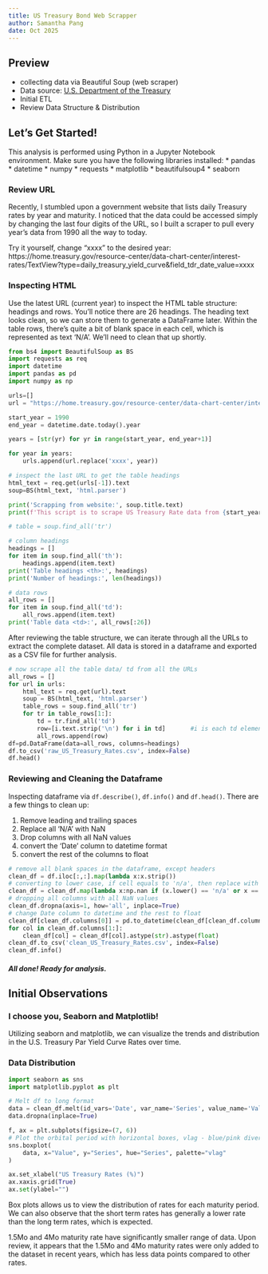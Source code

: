 ```yaml
---
title: US Treasury Bond Web Scrapper
author: Samantha Pang
date: Oct 2025
---
```


## Preview
* collecting data via Beautiful Soup (web scraper)
* Data source: [U.S. Department of the Treasury](https://home.treasury.gov/policy-issues/financing-the-government/interest-rate-statistics)
* Initial ETL
* Review Data Structure & Distribution

## Let's Get Started!
This analysis is performed using Python in a Jupyter Notebook environment.
Make sure you have the following libraries installed:
* pandas
* datetime
* numpy
* requests
* matplotlib
* beautifulsoup4
* seaborn

### Review URL
Recently, I stumbled upon a government website that lists daily Treasury rates by year and maturity. I noticed that the data could be accessed simply by changing the last four digits of the URL, so I built a scraper to pull every year’s data from 1990 all the way to today.

Try it yourself, change "xxxx" to the desired year: 
 https://home.treasury.gov/resource-center/data-chart-center/interest-rates/TextView?type=daily_treasury_yield_curve&field_tdr_date_value=xxxx

### Inspecting HTML
Use the latest URL (current year) to inspect the HTML table structure: headings and rows. You’ll notice there are 26 headings. The heading text looks clean, so we can store them to generate a DataFrame later.
Within the table rows, there’s quite a bit of blank space in each cell, which is represented as text 'N/A'. We’ll need to clean that up shortly.

```python
from bs4 import BeautifulSoup as BS
import requests as req
import datetime
import pandas as pd
import numpy as np

urls=[]
url = "https://home.treasury.gov/resource-center/data-chart-center/interest-rates/TextView?type=daily_treasury_yield_curve&field_tdr_date_value=xxxx"

start_year = 1990
end_year = datetime.date.today().year

years = [str(yr) for yr in range(start_year, end_year+1)]

for year in years:
    urls.append(url.replace('xxxx', year))

# inspect the last URL to get the table headings
html_text = req.get(urls[-1]).text
soup=BS(html_text, 'html.parser')

print('Scrapping from website:', soup.title.text)
print(f'This script is to scrape US Treasury Rate data from {start_year} to {end_year}.')

# table = soup.find_all('tr') 

# column headings
headings = []
for item in soup.find_all('th'):
    headings.append(item.text)
print('Table headings <th>:', headings)
print('Number of headings:', len(headings))

# data rows
all_rows = []
for item in soup.find_all('td'):
    all_rows.append(item.text)
print('Table data <td>:', all_rows[:26])
```

After reviewing the table structure, we can iterate through all the URLs to extract the complete dataset. All data is stored in a dataframe and exported as a CSV file for further analysis.

```python
# now scrape all the table data/ td from all the URLs
all_rows = []
for url in urls:
    html_text = req.get(url).text
    soup = BS(html_text, 'html.parser')
    table_rows = soup.find_all('tr')               
    for tr in table_rows[1:]:
        td = tr.find_all('td')
        row=[i.text.strip('\n') for i in td]       #i is each td element, i.text is to find all text in that i, .strip to remove entries starts with \n
        all_rows.append(row)
df=pd.DataFrame(data=all_rows, columns=headings)
df.to_csv('raw_US_Treasury_Rates.csv', index=False)
df.head()
```

### Reviewing and Cleaning the Dataframe

Inspecting dataframe via `df.describe()`, `df.info()` and `df.head()`. There are a few things to clean up:

1. Remove leading and trailing spaces
2. Replace all 'N/A' with NaN
3. Drop columns with all NaN values
4. convert the 'Date' column to datetime format
5. convert the rest of the columns to float

```python
# remove all blank spaces in the dataframe, except headers
clean_df = df.iloc[:,:].map(lambda x:x.strip())
# converting to lower case, if cell equals to 'n/a', then replace with empty string
clean_df = clean_df.map(lambda x:np.nan if (x.lower() == 'n/a' or x =='') else x)
# dropping all columns with all NaN values
clean_df.dropna(axis=1, how='all', inplace=True)
# change Date column to datetime and the rest to float
clean_df[clean_df.columns[0]] = pd.to_datetime(clean_df[clean_df.columns[0]])
for col in clean_df.columns[1:]:
    clean_df[col] = clean_df[col].astype(str).astype(float)
clean_df.to_csv('clean_US_Treasury_Rates.csv', index=False)
clean_df.info()
```

##### All done! Ready for analysis.
## Initial Observations
### I choose you, Seaborn and Matplotlib!

Utilizing seaborn and matplotlib, we can visualize the trends and distribution in the U.S. Treasury Par Yield Curve Rates over time.

### Data Distribution

```python
import seaborn as sns
import matplotlib.pyplot as plt

# Melt df to long format
data = clean_df.melt(id_vars='Date', var_name='Series', value_name='Value')
data.dropna(inplace=True)

f, ax = plt.subplots(figsize=(7, 6))
# Plot the orbital period with horizontal boxes, vlag - blue/pink diverging color palette
sns.boxplot(
    data, x="Value", y="Series", hue="Series", palette="vlag"
)

ax.set_xlabel("US Treasury Rates (%)")
ax.xaxis.grid(True)
ax.set(ylabel="")
```

Box plots allows us to view the distribution of rates for each maturity period.
We can also observe that the short term rates has generally a lower rate than the long term rates, which is expected.

1.5Mo and 4Mo maturity rate have significantly smaller range of data. Upon review, it appears that the 1.5Mo and 4Mo maturity rates were only added to the dataset in recent years, which has less data points compared to other rates. 

